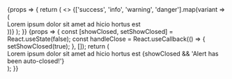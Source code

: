 

<Meta title='Core/Alert' component={Alert} />

<Canvas>
    <Story name='Variants'>
        {props => {
            return (
                <>
                    {['success', 'info', 'warning', 'danger'].map(variant => (
                        <div>
                            <Alert variant={variant} mb={4}>
                                Lorem ipsum dolor sit amet ad hicio hortus est
                            </Alert>
                        </div>
                    ))}
                </>
            );
        }}
    </Story>
    <Story name='Duration'>
        {props => {
            const [showClosed, setShowClosed] = React.useState(false);
            const handleClose = React.useCallback(() => {
                setShowClosed(true);
            }, []);
            return (
                <div>
                    <Alert variant='success' mb={4} dismissable={false} autoclose onClose={handleClose}>
                        Lorem ipsum dolor sit amet ad hicio hortus est
                    </Alert>
                    {showClosed && 'Alert has been auto-closed!'}
                </div>
            );
        }}
    </Story>
</Canvas>

<ArgsTable of={Alert} />
